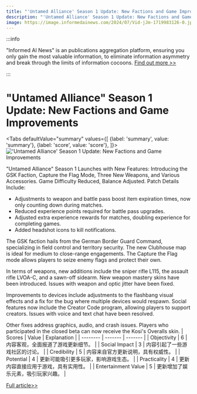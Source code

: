 ```yaml
---
title: "'Untamed Alliance' Season 1 Update: New Factions and Game Improvements"
description: "'Untamed Alliance' Season 1 Update: New Factions and Game Improvements"
image: https://image.informedainews.com/2024/07/Vid-jJm-1719983126-0.jpg
---
```



:::info

"Informed AI News" is an publications aggregation platform, ensuring you only gain the most valuable information, to eliminate information asymmetry and break through the limits of information cocoons.  [Find out more >>](/)

:::

# "Untamed Alliance" Season 1 Update: New Factions and Game Improvements


<Tabs
	defaultValue="summary"
	values={[
	{label: 'summary', value: 'summary'},
	{label: 'score', value: 'score'},
]}>
<TabItem value="summary">
<img
  src="https://image.informedainews.com/2024/07/Vid-jJm-1719983126-0.jpg"
  alt="'Untamed Alliance' Season 1 Update: New Factions and Game Improvements"
/>



"Untamed Alliance" Season 1 Launches with New Features: Introducing the GSK Faction, Capture the Flag Mode, Three New Weapons, and Various Accessories. Game Difficulty Reduced, Balance Adjusted. Patch Details Include:

- Adjustments to weapon and battle pass boost item expiration times, now only counting down during matches.
- Reduced experience points required for battle pass upgrades.
- Adjusted extra experience rewards for matches, doubling experience for completing games.
- Added headshot icons to kill notifications.

The GSK faction hails from the German Border Guard Command, specializing in field control and territory security. The new Clubhouse map is ideal for medium to close-range engagements. The Capture the Flag mode allows players to seize enemy flags and protect their own.

In terms of weapons, new additions include the sniper rifle L115, the assault rifle LVOA-C, and a sawn-off sidearm. New weapon mastery skins have been introduced. Issues with weapon and optic jitter have been fixed.

Improvements to devices include adjustments to the flashbang visual effects and a fix for the bug where multiple devices would respawn. Social features now include the Creator Code program, allowing players to support creators. Issues with voice and text chat have been resolved.

Other fixes address graphics, audio, and crash issues. Players who participated in the closed beta can now receive the Kosi's Overalls skin.
</TabItem>
<TabItem value="score">
	| Scores     | Value   | Explanation |
	| -------- | ------- | ------- |
	| Objectivity  | 6    | 内容客观，全面报道了游戏更新细节。    |
	| Social Impact | 3     | 内容引起了一些游戏社区的讨论。    |
	| Credibility    | 5    | 内容来自官方更新说明，具有权威性。    |
	| Potential    | 4    | 更新可能吸引更多玩家，影响游戏生态。    |
	| Practicality    | 4    | 更新内容直接应用于游戏，具有实用性。    |
	| Entertainment Value    | 5    | 更新增加了娱乐元素，吸引玩家兴趣。    |
</TabItem>
</Tabs>

[Full article>>](https://www.gcores.com/articles/184397)
